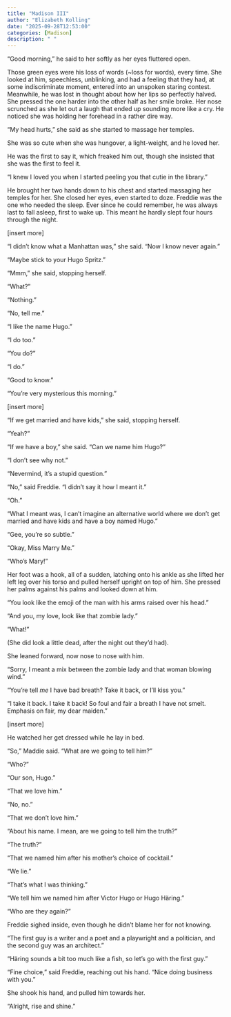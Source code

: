 ```yaml
---
title: "Madison III"
author: "Elizabeth Kolling"
date: "2025-09-28T12:53:00"
categories: [Madison]
description: " "
---
```



“Good morning,” he said to her softly as her eyes fluttered open.

Those green eyes were his loss of words (~loss for words), every time. She looked at him, speechless, unblinking, and had a feeling that they had, at some indiscriminate moment, entered into an unspoken staring contest. Meanwhile, he was lost in thought about how her lips so perfectly halved. She pressed the one harder into the other half as her smile broke. Her nose scrunched as she let out a laugh that ended up sounding more like a cry. He noticed she was holding her forehead in a rather dire way.

“My head hurts,” she said as she started to massage her temples. 

She was so cute when she was hungover, a light-weight, and he loved her.

He was the first to say it, which freaked him out, though she insisted that she was the first to feel it. 

“I knew I loved you when I started peeling you that cutie in the library.”  

He brought her two hands down to his chest and started massaging her temples for her. She closed her eyes, even started to doze. Freddie was the one who needed the sleep. Ever since he could remember, he was always last to fall asleep, first to wake up. This meant he hardly slept four hours through the night.

[insert more]

“I didn’t know what a Manhattan was,” she said. “Now I know never again.” 

“Maybe stick to your Hugo Spritz.” 

“Mmm,” she said, stopping herself. 

“What?”

“Nothing.”

“No, tell me.” 

“I like the name Hugo.” 

“I do too.”

“You do?”

“I do.” 

“Good to know.” 

“You’re very mysterious this morning.” 
 
[insert more]

“If we get married and have kids,” she said, stopping herself. 

“Yeah?”

“If we have a boy,” she said. “Can we name him Hugo?”

“I don’t see why not.” 

“Nevermind, it’s a stupid question.” 

“No,” said Freddie. “I didn’t say it how I meant it.”  

“Oh.”

“What I meant was, I can’t imagine an alternative world where we don’t get married and have kids and have a boy named Hugo.”

“Gee, you’re so subtle.” 

“Okay, Miss Marry Me.” 

“Who’s Mary!”

Her foot was a hook, all of a sudden, latching onto his ankle as she lifted her left leg over his torso and pulled herself upright on top of him. She pressed her palms against his palms and looked down at him.

“You look like the emoji of the man with his arms raised over his head.” 

“And you, my love, look like that zombie lady.” 

“What!” 

(She did look a little dead, after the night out they’d had).

She leaned forward, now nose to nose with him. 

“Sorry, I meant a mix between the zombie lady and that woman blowing wind.” 

“You’re tell *me* I have bad breath? Take it back, or I’ll kiss you.”

“I take it back. I take it back! So foul and fair a breath I have not smelt. Emphasis on fair, my dear maiden.” 

[insert more]

He watched her get dressed while he lay in bed.

“So,” Maddie said. “What are we going to tell him?”

“Who?”

“Our son, Hugo.”

“That we love him.”

“No, no.”

“That we don’t love him.” 

“About his name. I mean, are we going to tell him the truth?”

“The truth?”

“That we named him after his mother’s choice of cocktail.” 

“We lie.”

“That’s what I was thinking.” 

“We tell him we named him after Victor Hugo or Hugo Häring.” 

“Who are they again?”

Freddie sighed inside, even though he didn’t blame her for not knowing. 

“The first guy is a writer and a poet and a playwright and a politician, and the second guy was an architect.” 

“Häring sounds a bit too much like a fish, so let’s go with the first guy.”

“Fine choice,” said Freddie, reaching out his hand. “Nice doing business with you.”

She shook his hand, and pulled him towards her. 

“Alright, rise and shine.”